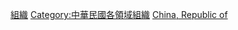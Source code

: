 [[Category:中華民國政治|組織]]
[[Category:中華民國各領域組織|Category:中華民國各領域組織]]
[[Category:亚洲各国政治组织|China, Republic of]]